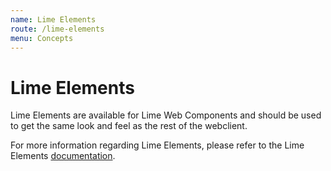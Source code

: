 ```yaml
---
name: Lime Elements
route: /lime-elements
menu: Concepts
---
```


# Lime Elements

Lime Elements are available for Lime Web Components and should be used to get the same look and feel as the rest of the webclient.

For more information regarding Lime Elements, please refer to the Lime Elements [documentation](http://lime-documentation-lime-elements.s3-website-eu-west-1.amazonaws.com/).
